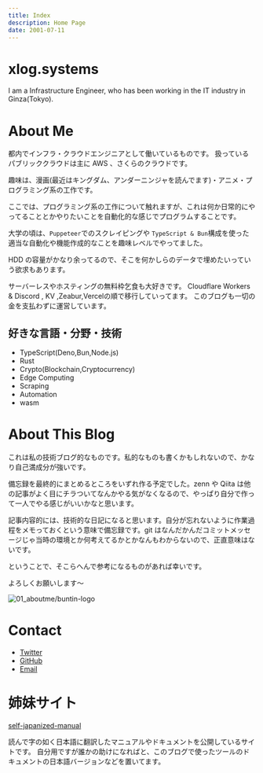 ```yaml
---
title: Index
description: Home Page
date: 2001-07-11
---
```


# xlog.systems

I am a Infrastructure Engineer, who has been working in the IT industry in Ginza(Tokyo).

# About Me

都内でインフラ・クラウドエンジニアとして働いているものです。
扱っているパブリッククラウドは主に AWS 、さくらのクラウドです。

趣味は、漫画(最近はキングダム、アンダーニンジャを読んでます)・アニメ・プログラミング系の工作です。

ここでは、プログラミング系の工作について触れますが、これは何か日常的にやってることとかやりたいことを自動化的な感じでプログラムすることです。

大学の頃は、`Puppeteer`でのスクレイピングや `TypeScript & Bun`構成を使った適当な自動化や機能作成的なことを趣味レベルでやってました。

HDD の容量がかなり余ってるので、そこを何かしらのデータで埋めたいっていう欲求もあります。

サーバーレスやホスティングの無料枠乞食も大好きです。
Cloudflare Workers & Discord , KV ,Zeabur,Vercelの順で移行していってます。
このブログも一切の金を支払わずに運営しています。

## 好きな言語・分野・技術

- TypeScript(Deno,Bun,Node.js)
- Rust
- Crypto(Blockchain,Cryptocurrency)
- Edge Computing
- Scraping
- Automation
- wasm

# About This Blog

これは私の技術ブログ的なものです。私的なものも書くかもしれないので、かなり自己満成分が強いです。

備忘録を最終的にまとめるところをいずれ作る予定でした。zenn や Qiita は他の記事がよく目にチラついてなんかやる気がなくなるので、やっぱり自分で作って一人でやる感じがいいかなと思います。

記事内容的には、技術的な日記になると思います。自分が忘れないように作業過程をメモっておくという意味で備忘録です。git はなんだかんだコミットメッセージじゃ当時の環境とか何考えてるかとかなんもわからないので、正直意味はないです。

ということで、そこらへんで参考になるものがあれば幸いです。

よろしくお願いします〜

![01_aboutme/buntin-logo](/images/01_aboutme/buntin-logo.webp)
# Contact

- [Twitter](https://twitter.com/LArchel_Liz)
- [GitHub](https://github.com/BuntinJP)
- [Email](mailto:mail@buntin.xyz)

# 姉妹サイト

[self-japanized-manual](https://self-japanized-manual.buntin.dev/)

読んで字の如く日本語に翻訳したマニュアルやドキュメントを公開しているサイトです。
自分用ですが誰かの助けになればと、このブログで使ったツールのドキュメントの日本語バージョンなどを置いてます。

